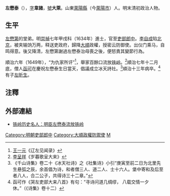 '''左懋泰'''（{{bd|?||?||}}），[[表字|字]]'''韋諸'''，[[號|號]]'''大萊'''。山東[[萊陽縣|萊陽縣]]（今[[萊陽市|萊陽市]]）人。明末清初政治人物。

==生平==
[[左懋第|左懋第]]的堂弟。明[[崇禎|崇禎]]七年甲戌科（1634年）進士，官至[[吏部|吏部]][[郎中|郎中]]。[[李自成|李自成]]陷[[北京|北京]]，被夹输饷万两，释送吏政府，歸降[[大順_(政權)|大順]]政權，授密云防御使。出仪门乘马，自鸣得意。後又降清，左懋第謝過左懋泰治母喪之後，便怒責其變節行為。

順治六年（1649年），“为仇家所讦”<ref>[[王一元|王一元]]《辽左见闻录》</ref>，舉家百餘口流放[[铁岭|铁岭]]。<ref>[[李呈祥|李呈祥]]《岁暮歌呈大来》</ref>順治七年十二月底，僧人[[函可|函可]]在慶祝左懋泰生日當天，倡議成立冰天詩社。<ref>《千山诗集》卷二十《冰天社诗》之《社集诗》小引“庚寅至前二日为北里先生悬弧之辰，余首倡为诗，和者僧三人、道二人、士十六人。堡中寄和及后至者八人，合二公子，共得诗三十二章。”</ref>順治十三年病卒。<ref>函可作《哭左吏部大来八首》有句：“寻诗问道几绸缪， 八载交情一夕休。”（《诗集》卷十二）</ref>有子[[左昕生|左昕生]]。

==注釋==
{{reflist}}
==外部連結==
*[http://www.zbs.cn/2002ds/list.asp?id=1161 铁岭历史名人：明臣左懋泰流放铁岭]{{dead link|date=2017年12月 |bot=InternetArchiveBot |fix-attempted=yes }}

{{明朝人物小作品}}
{{崇禎七年甲戌科殿試金榜}}
{{DEFAULTSORT:Zuo左}}
[[Category:明朝吏部郎中|Category:明朝吏部郎中]]
[[Category:大順政權防禦使|Category:大順政權防禦使]]
[[Category:左姓|M]]